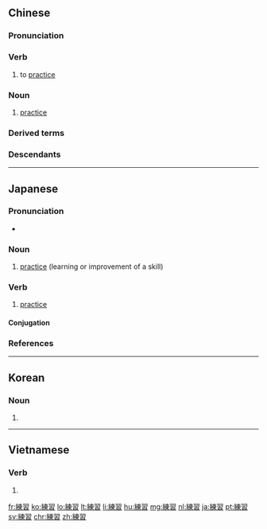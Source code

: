 {{also|练习}}
==Chinese==
{{zh-forms|s=练习}}

===Pronunciation===
{{zh-pron
|m=liànxí
|ma=y
|c=lin6 zaap6
|h=pfs=lien-si̍p
|mn=liān-si̍p
|w=3li ziq
|cat=v,n
}}

===Verb===
{{zh-verb}}

# to [[practice]]

===Noun===
{{zh-noun}}

# [[practice]]

===Derived terms===
{{zh-der|練習曲|練習生|練習所}}

===Descendants===
{{CJKV|練習|れんしゅう|연습|luyện tập}}

{{zh-cat|Beginning}}

----

==Japanese==
{{ja-kanjitab|れん|しゅう|yomi=on}}

===Pronunciation===
* {{ja-pron|れんしゅう|y=o|acc=0|acc_ref=NHK}}

===Noun===
{{ja-noun|れんしゅう}}

# [[practice]] (learning or improvement of a skill)

===Verb===
{{ja-verb-suru|tr=trans|れんしゅう}}

# [[practice]]

====Conjugation====
{{ja-suru|れんしゅう}}

===References===
<references/>

----

==Korean==
{{ko-hanjatab}}

===Noun===
{{ko-noun|hj|hangeul=연습}}

# {{hanja form of|연습|[[practice]]}}

----

==Vietnamese==
{{vi-hantutab}}

===Verb===
{{vi-hantu}}

# {{han tu form of|luyện tập|to [[practice]]}}

[[fr:練習]]
[[ko:練習]]
[[lo:練習]]
[[lt:練習]]
[[li:練習]]
[[hu:練習]]
[[mg:練習]]
[[nl:練習]]
[[ja:練習]]
[[pt:練習]]
[[sv:練習]]
[[chr:練習]]
[[zh:練習]]